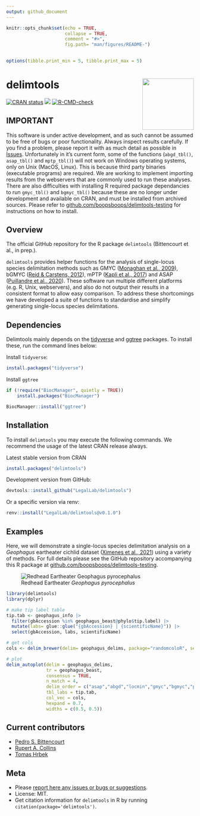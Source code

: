 ```yaml
---
output: github_document
---
```


<!-- README.md is generated from README.Rmd. Please edit that file -->

```r
knitr::opts_chunk$set(echo = TRUE,
                      collapse = TRUE,
                      comment = "#>",
                      fig.path= "man/figures/README-")
                      

options(tibble.print_min = 5, tibble.print_max = 5)
```

# delimtools <img src="man/figures/logo.png" align="right" height="138"  />
<!-- badges: start -->
[![CRAN status](https://www.r-pkg.org/badges/version/delimtools)](https://cran.r-project.org/package=delimtools)
[![](https://cranlogs.r-pkg.org/badges/grand-total/delimtools)](https://cran.r-project.org/package=delimtools)
[![R-CMD-check](https://github.com/legalLab/delimtools/actions/workflows/R-CMD-check.yaml/badge.svg)](https://github.com/legalLab/delimtools/actions/workflows/R-CMD-check.yaml)
<!-- badges: end -->

## IMPORTANT

This software is under active development, and as such cannot be assumed to be free of bugs or poor functionality. Always inspect results carefully. If you find a problem, please report it with as much detail as possible in [Issues](https://github.com/LegalLab/delimtools/issues). Unfortunately in it's current form, some of the functions (`abgd_tbl()`, `asap_tbl()` and `mptp_tbl()`) will not work on Windows operating systems, only on Unix (MacOS, Linux). This is because third party binaries (executable programs) are required. We are working to implement importing results from the webservers that are commonly used to run these analyses. There are also difficulties with installing R required package dependancies to run `gmyc_tbl()` and `bgmyc_tbl()` because these are no longer under development and available on CRAN, and must be installed from archived sources. Please refer to [github.com/boopsboops/delimtools-testing](https://github.com/boopsboops/delimtools-testing/blob/main/scripts/install.md) for instructions on how to install.

## Overview

The official GitHub repository for the R package `delimtools` (Bittencourt et al., in prep.).

`delimtools` provides helper functions for the analysis of single-locus species delimitation methods such as GMYC ([Monaghan et al., 2009](https://doi.org/10.1093/sysbio/syp027)), bGMYC ([Reid & Carstens, 2012](https://doi.org/10.1186/1471-2148-12-196)), mPTP ([Kapli et al., 2017](https://doi.org/10.1093/bioinformatics/btx025)) and ASAP ([Puillandre et al., 2020](https://doi.org/10.1111/1755-0998.13281)). These software run multiple different platforms (e.g. R, Unix, webservers), and also do not output their results in a consistent format to allow easy comparison. To address these shortcomings we have developed a suite of functions to standardise and simplify generating single-locus species delimitations.

## Dependencies
Delimtools mainly depends on the [tidyverse](https://www.tidyverse.org/) and 
[ggtree](https://github.com/YuLab-SMU/ggtree) packages. To install these, run 
the command lines below:

Install `tidyverse`:
```r
install.packages("tidyverse")

```

Install `ggtree`
```r
if (!require("BiocManager", quietly = TRUE))
    install.packages("BiocManager")

BiocManager::install("ggtree")

```

## Installation

To install `delimtools` you may execute the following commands. We recommend the usage of
the latest CRAN release always.

Latest stable version from CRAN
```r
install.packages("delimtools")

```

Development version from GitHub:
```r
devtools::install_github("LegalLab/delimtools")
```

Or a specific version via renv:
```r
renv::install("LegalLab/delimtools@v0.1.0")
```

## Examples

Here, we will demonstrate a single-locus species delimitation analysis on a _Geophagus_ eartheater cichlid dataset ([Ximenes et al., 2021](https://doi.org/10.7717/peerj.12443)) using a variety of methods. For full details please see the GitHub repository accompanying this R package at [github.com/boopsboops/delimtools-testing](https://github.com/boopsboops/delimtools-testing).

![Redhead Eartheater _Geophagus pyrocephalus_](https://raw.githubusercontent.com/boopsboops/delimtools-testing/79d6257c9ae4b7da1047e5ffa9ef1a04b4139dae/assets/geophagus_redhead_tapajos.jpg)
```r
library(delimtools)
library(dplyr)

# make tip label table
tip.tab <- geophagus_info |> 
  filter(gbAccession %in% geophagus_beast@phylo$tip.label) |>
  mutate(labs= glue::glue("{gbAccession} | {scientificName}")) |> 
  select(gbAccession, labs, scientificName)

# get cols
cols <- delim_brewer(delim= geophagus_delims, package="randomcoloR", seed=42)

# plot
delim_autoplot(delim = geophagus_delims, 
               tr = geophagus_beast, 
               consensus = TRUE,
               n_match = 4,
               delim_order = c("asap","abgd","locmin","gmyc","bgmyc","ptp", "mptp","morph"),
               tbl_labs = tip.tab, 
               col_vec = cols,
               hexpand = 0.7,
               widths = c(0.5, 0.5))
```

## Current contributors

* [Pedro S. Bittencourt](https://github.com/pedrosenna)
* [Rupert A. Collins](https://github.com/boopsboops)
* [Tomas Hrbek](https://github.com/killidude)

## Meta

* Please [report here any issues or bugs or suggestions](https://github.com/legalLab/delimtools/issues).
* License: MIT.
* Get citation information for `delimtools` in R by running `citation(package='delimtools')`.

